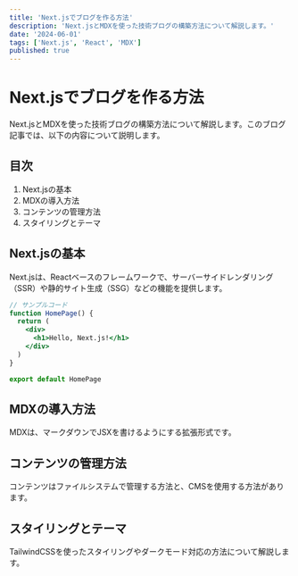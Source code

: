 ```yaml
---
title: 'Next.jsでブログを作る方法'
description: 'Next.jsとMDXを使った技術ブログの構築方法について解説します。'
date: '2024-06-01'
tags: ['Next.js', 'React', 'MDX']
published: true
---
```


# Next.jsでブログを作る方法

Next.jsとMDXを使った技術ブログの構築方法について解説します。このブログ記事では、以下の内容について説明します。

## 目次

1. Next.jsの基本
2. MDXの導入方法
3. コンテンツの管理方法
4. スタイリングとテーマ

## Next.jsの基本

Next.jsは、Reactベースのフレームワークで、サーバーサイドレンダリング（SSR）や静的サイト生成（SSG）などの機能を提供します。

```jsx
// サンプルコード
function HomePage() {
  return (
    <div>
      <h1>Hello, Next.js!</h1>
    </div>
  )
}

export default HomePage
```

## MDXの導入方法

MDXは、マークダウンでJSXを書けるようにする拡張形式です。

## コンテンツの管理方法

コンテンツはファイルシステムで管理する方法と、CMSを使用する方法があります。

## スタイリングとテーマ

TailwindCSSを使ったスタイリングやダークモード対応の方法について解説します。 